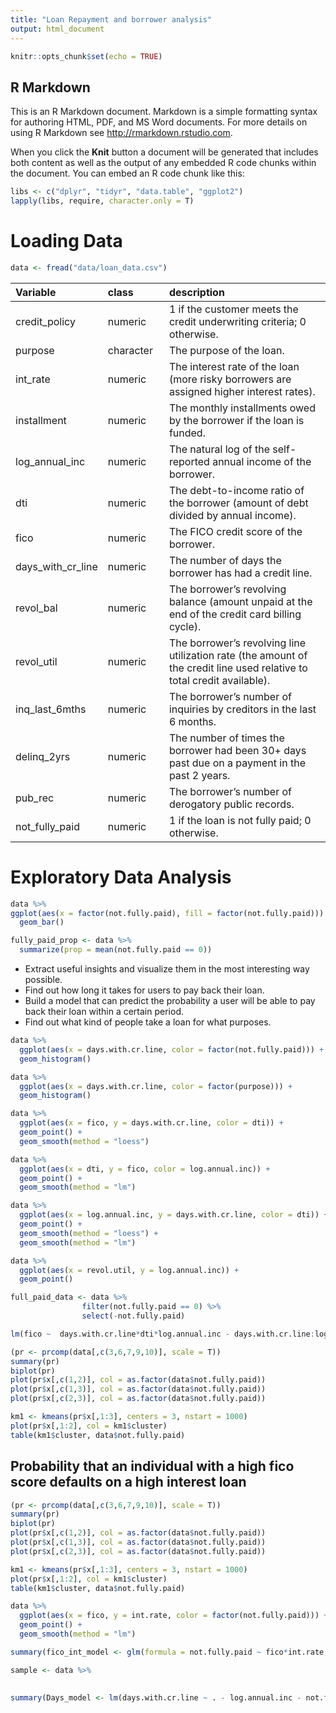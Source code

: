 ```yaml
---
title: "Loan Repayment and borrower analysis"
output: html_document
---
```


```r
knitr::opts_chunk$set(echo = TRUE)
```

## R Markdown

This is an R Markdown document. Markdown is a simple formatting syntax for authoring HTML, PDF, and MS Word documents. For more details on using R Markdown see <http://rmarkdown.rstudio.com>.

When you click the **Knit** button a document will be generated that includes both content as well as the output of any embedded R code chunks within the document. You can embed an R code chunk like this:
```r
libs <- c("dplyr", "tidyr", "data.table", "ggplot2")
lapply(libs, require, character.only = T)
```
# Loading Data
```r
data <- fread("data/loan_data.csv") 
```

| Variable  | class     | description                    |
|:----------|:----------|:-------------------------------|
| credit_policy   | numeric | 1 if the customer meets the credit underwriting criteria; 0 otherwise. |
| purpose      | character | The purpose of the loan. |
| int_rate      | numeric   | The interest rate of the loan (more risky borrowers are assigned higher interest rates).  |
| installment  | numeric   | The monthly installments owed by the borrower if the loan is funded. |
| log_annual_inc | numeric   | The natural log of the self-reported annual income of the borrower. |
| dti | numeric   | The debt-to-income ratio of the borrower (amount of debt divided by annual income). |
| fico | numeric   | The FICO credit score of the borrower. |
| days_with_cr_line | numeric   | The number of days the borrower has had a credit line. |
| revol_bal | numeric   | The borrower's revolving balance (amount unpaid at the end of the credit card billing cycle). |
| revol_util | numeric   | The borrower's revolving line utilization rate (the amount of the credit line used relative to total credit available). |
| inq_last_6mths | numeric   | The borrower's number of inquiries by creditors in the last 6 months. |
| delinq_2yrs | numeric   | The number of times the borrower had been 30+ days past due on a payment in the past 2 years. |
| pub_rec | numeric   | The borrower's number of derogatory public records.
| not_fully_paid | numeric   | 1 if the loan is not fully paid; 0 otherwise.

# Exploratory Data Analysis
```r
data %>%
ggplot(aes(x = factor(not.fully.paid), fill = factor(not.fully.paid))) +
  geom_bar()

fully_paid_prop <- data %>%
  summarize(prop = mean(not.fully.paid == 0))
```


- Extract useful insights and visualize them in the most interesting way possible.
- Find out how long it takes for users to pay back their loan.
- Build a model that can predict the probability a user will be able to pay back their loan within a certain period.
- Find out what kind of people take a loan for what purposes.


```r
data %>% 
  ggplot(aes(x = days.with.cr.line, color = factor(not.fully.paid))) +
  geom_histogram()

data %>% 
  ggplot(aes(x = days.with.cr.line, color = factor(purpose))) +
  geom_histogram()

data %>% 
  ggplot(aes(x = fico, y = days.with.cr.line, color = dti)) +
  geom_point() +
  geom_smooth(method = "loess")

data %>% 
  ggplot(aes(x = dti, y = fico, color = log.annual.inc)) +
  geom_point() +
  geom_smooth(method = "lm")

data %>%
  ggplot(aes(x = log.annual.inc, y = days.with.cr.line, color = dti)) +
  geom_point() +
  geom_smooth(method = "loess") +
  geom_smooth(method = "lm")

data %>%
  ggplot(aes(x = revol.util, y = log.annual.inc)) +
  geom_point()
```


```r
full_paid_data <- data %>%
                filter(not.fully.paid == 0) %>%
                select(-not.fully.paid)

lm(fico ~  days.with.cr.line*dti*log.annual.inc - days.with.cr.line:log.annual.inc, data = data) %>% summary()
```
```r
(pr <- prcomp(data[,c(3,6,7,9,10)], scale = T))
summary(pr)
biplot(pr)
plot(pr$x[,c(1,2)], col = as.factor(data$not.fully.paid))
plot(pr$x[,c(1,3)], col = as.factor(data$not.fully.paid))
plot(pr$x[,c(2,3)], col = as.factor(data$not.fully.paid))

km1 <- kmeans(pr$x[,1:3], centers = 3, nstart = 1000)
plot(pr$x[,1:2], col = km1$cluster)
table(km1$cluster, data$not.fully.paid)
```

## Probability that an individual with a high fico score defaults on a high interest loan



```r
(pr <- prcomp(data[,c(3,6,7,9,10)], scale = T))
summary(pr)
biplot(pr)
plot(pr$x[,c(1,2)], col = as.factor(data$not.fully.paid))
plot(pr$x[,c(1,3)], col = as.factor(data$not.fully.paid))
plot(pr$x[,c(2,3)], col = as.factor(data$not.fully.paid))

km1 <- kmeans(pr$x[,1:3], centers = 3, nstart = 1000)
plot(pr$x[,1:2], col = km1$cluster)
table(km1$cluster, data$not.fully.paid)
```


```r
data %>%
  ggplot(aes(x = fico, y = int.rate, color = factor(not.fully.paid))) +
  geom_point() +
  geom_smooth(method = "lm")

summary(fico_int_model <- glm(formula = not.fully.paid ~ fico*int.rate, data = data, family = "binomial"))

sample <- data %>% 
  
```

```r
summary(Days_model <- lm(days.with.cr.line ~ . - log.annual.inc - not.fully.paid + int.rate:fico, data = data))

```
